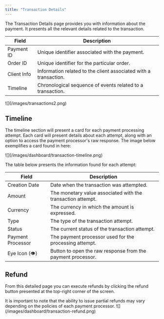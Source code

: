 ```yaml
---
title: "Transaction Details"
---
```


The Transaction Details page provides you with information about the payment. It presents all the relevant details related to the transaction.

| Field          | Description                                               |
|----------------|-----------------------------------------------------------|
| Payment ID     | Unique identifier associated with the payment.      |
| Order ID       | Unique identifier for the particular order.   |
| Client Info    | Information related to the client associated with a transaction.|
| Timeline       | Chronological sequence of events related to a transaction.|

<Frame>![](/images/transactions2.png)</Frame>

## Timeline

The timeline section will present a card for each payment processing attempt. Each card will present details about each attempt, along with an option to access the payment processor's raw response. The image below exemplifies a card found in here:

<Frame>![](/images/dashboard/transaction-timeline.png)</Frame>

The table below presents the information found for each attempt:

| Field             | Description                                                 |
| ----------------- | ----------------------------------------------------------- |
| Creation Date     | Date when the transaction was attempted.                    |
| Amount            | The monetary value associated with the transaction attempt. |
| Currency          | The currency in which the amount is expressed.              |
| Type              | The type of the transaction attempt.                        |
| Status            | The current status of the transaction attempt.              |
| Payment Processor | The payment processor used for the processing attempt.      |
| Eye Icon (👁️)    | Button to open the raw response from the payment processor. |

## Refund

From this detailed page you can execute refunds by clicking the refund button presented at the top-right corner of the screen.

<Warning>
  It is important to note that the ability to issue partial refunds may vary depending on the policies of each payment processor.
</Warning>

<Frame>![](/images/dashboard/transaction-refund.png)</Frame>
